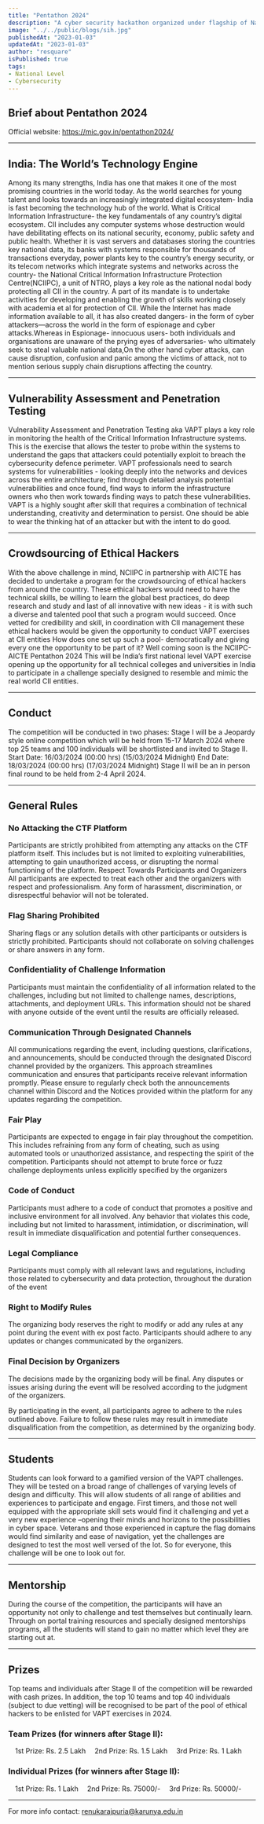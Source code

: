 ```yaml
---
title: "Pentathon 2024"
description: "A cyber security hackathon organized under flagship of National Critical Information Infrastructure Protection Center (NCIIPC)"
image: "../../public/blogs/sih.jpg"
publishedAt: "2023-01-03"
updatedAt: "2023-01-03"
author: "resquare"
isPublished: true
tags:
- National Level
- Cybersecurity
---
```



## Brief about Pentathon 2024

Official website: https://mic.gov.in/pentathon2024/

---

## India: The World’s Technology Engine
Among its many strengths, India has one that makes it one of the most promising countries in the world today. As the world searches for young talent and looks towards an increasingly integrated digital ecosystem- India is fast becoming the technology hub of the world.
What is Critical Information Infrastructure- the key fundamentals of any country’s digital ecosystem. CII includes any computer systems whose destruction would have debilitating effects on its national security, economy, public safety and public health.
Whether it is vast servers and databases storing the countries key national data, its banks with systems responsible for thousands of transactions everyday, power plants key to the country’s energy security, or its telecom networks which integrate systems and networks across the country- the National Critical Information Infrastructure Protection Centre(NCIIPC), a unit of NTRO, plays a key role as the national nodal body protecting all CII in the country. A part of its mandate is to undertake activities for developing and enabling the growth of skills working closely with academia et al for protection of CII.
While the Internet has made information available to all, it has also created dangers- in the form of cyber attackers—across the world in the form of espionage and cyber attacks.Whereas in Espionage- innocuous users- both individuals and organisations are unaware of the prying eyes of adversaries- who ultimately seek to steal valuable national data,On the other hand cyber attacks, can cause disruption, confusion and panic among the victims of attack, not to mention serious supply chain disruptions affecting the country.

---

## Vulnerability Assessment and Penetration Testing
Vulnerability Assessment and Penetration Testing aka VAPT plays a key role in monitoring the health of the Critical Information Infrastructure systems. This is the exercise that allows the tester to probe within the systems to understand the gaps that attackers could potentially exploit to breach the cybersecurity defence perimeter.
VAPT professionals need to search systems for vulnerabilities - looking deeply into the networks and devices across the entire architecture; find through detailed analysis potential vulnerabilities and once found, find ways to inform the infrastructure owners who then work towards finding ways to patch these vulnerabilities.
VAPT is a highly sought after skill that requires a combination of technical understanding, creativity and determination to persist. One should be able to wear the thinking hat of an attacker but with the intent to do good.

---

## Crowdsourcing of Ethical Hackers
With the above challenge in mind, NCIIPC in partnership with AICTE has decided to undertake a program for the crowdsourcing of ethical hackers from around the country.
These ethical hackers would need to have the technical skills, be willing to learn the global best practices, do deep research and study and last of all innovative with new ideas - it is with such a diverse and talented pool that such a program would succeed. Once vetted for credibility and skill, in coordination with CII management these ethical hackers would be given the opportunity to conduct VAPT exercises at CII entities
How does one set up such a pool- democratically and giving every one the opportunity to be part of it?
Well coming soon is the NCIIPC-AICTE Pentathon 2024
This will be India’s first national level VAPT exercise opening up the opportunity for all technical colleges and universities in India to participate in a challenge specially designed to resemble and mimic the real world CII entities.

---

## Conduct
The competition will be conducted in two phases:
Stage I will be a Jeopardy style online competition which will be held from 15-17 March 2024 where top 25 teams and 100 individuals will be shortlisted and invited to Stage II.
Start Date: 16/03/2024 (00:00 hrs) (15/03/2024 Midnight)
End Date: 18/03/2024 (00:00 hrs) (17/03/2024 Midnight)
Stage II will be an in person final round to be held from 2-4 April 2024.

---

## General Rules
### No Attacking the CTF Platform
Participants are strictly prohibited from attempting any attacks on the CTF platform itself. This includes but is not limited to exploiting vulnerabilities, attempting to gain unauthorized access, or disrupting the normal functioning of the platform.
Respect Towards Participants and Organizers
All participants are expected to treat each other and the organizers with respect and professionalism. Any form of harassment, discrimination, or disrespectful behavior will not be tolerated.
### Flag Sharing Prohibited
Sharing flags or any solution details with other participants or outsiders is strictly prohibited. Participants should not collaborate on solving challenges or share answers in any form.
### Confidentiality of Challenge Information
Participants must maintain the confidentiality of all information related to the challenges, including but not limited to challenge names, descriptions, attachments, and deployment URLs. This information should not be shared with anyone outside of the event until the results are officially released.
### Communication Through Designated Channels
All communications regarding the event, including questions, clarifications, and announcements, should be conducted through the designated Discord channel provided by the organizers. This approach streamlines communication and ensures that participants receive relevant information promptly. Please ensure to regularly check both the announcements channel within Discord and the Notices provided within the platform for any updates regarding the competition.
### Fair Play
Participants are expected to engage in fair play throughout the competition. This includes refraining from any form of cheating, such as using automated tools or unauthorized assistance, and respecting the spirit of the competition. Participants should not attempt to brute force or fuzz challenge deployments unless explicitly specified by the organizers
### Code of Conduct
Participants must adhere to a code of conduct that promotes a positive and inclusive environment for all involved. Any behavior that violates this code, including but not limited to harassment, intimidation, or discrimination, will result in immediate disqualification and potential further consequences.
### Legal Compliance
Participants must comply with all relevant laws and regulations, including those related to cybersecurity and data protection, throughout the duration of the event
### Right to Modify Rules
The organizing body reserves the right to modify or add any rules at any point during the event with ex post facto. Participants should adhere to any updates or changes communicated by the organizers.
### Final Decision by Organizers
The decisions made by the organizing body will be final. Any disputes or issues arising during the event will be resolved according to the judgment of the organizers.

By participating in the event, all participants agree to adhere to the rules outlined above. Failure to follow these rules may result in immediate disqualification from the competition, as determined by the organizing body.

---

## Students
Students can look forward to a gamified version of the VAPT challenges. They will be tested on a broad range of challenges of varying levels of design and difficulty. This will allow students of all range of abilities and experiences to participate and engage.
First timers, and those not well equipped with the appropriate skill sets would find it challenging and yet a very new experience –opening their minds and horizons to the possibilities in cyber space.
Veterans and those experienced in capture the flag domains would find similarity and ease of navigation, yet the challenges are designed to test the most well versed of the lot. So for everyone, this challenge will be one to look out for.

---

## Mentorship
During the course of the competition, the participants will have an opportunity not only to challenge and test themselves but continually learn. Through on portal training resources and specially designed mentorships programs, all the students will stand to gain no matter which level they are starting out at.

---

## Prizes
Top teams and individuals after Stage II of the competition will be rewarded with cash prizes. In addition, the top 10 teams and top 40 individuals (subject to due vetting) will be recognised to be part of the pool of ethical hackers to be enlisted for VAPT exercises in 2024.
### Team Prizes (for winners after Stage II):
 1st Prize: Rs. 2.5 Lakh
 2nd Prize: Rs. 1.5 Lakh
 3rd Prize: Rs. 1 Lakh
### Individual Prizes (for winners after Stage II):
 1st Prize: Rs. 1 Lakh
 2nd Prize: Rs. 75000/-
 3rd Prize: Rs. 50000/-

---

For more info contact: renukarajpuria@karunya.edu.in
